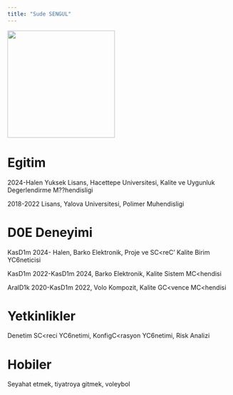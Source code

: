 ```yaml
---
title: "Sude SENGUL"
---
```


![](/assets/images/sude.jpeg){fig-align="center" width="241"}

# Egitim

2024-Halen Yuksek Lisans, Hacettepe Universitesi, Kalite ve Uygunluk Degerlendirme M??hendisligi

2018-2022 Lisans, Yalova Universitesi, Polimer Muhendisligi

# D0E Deneyimi

KasD1m 2024- Halen, Barko Elektronik, Proje ve SC<reC' Kalite Birim YC6neticisi

KasD1m 2022-KasD1m 2024, Barko Elektronik, Kalite Sistem MC<hendisi

AralD1k 2020-KasD1m 2022, Volo Kompozit, Kalite GC<vence MC<hendisi

# Yetkinlikler

Denetim SC<reci YC6netimi, KonfigC<rasyon YC6netimi, Risk Analizi

# Hobiler

Seyahat etmek, tiyatroya gitmek, voleybol
